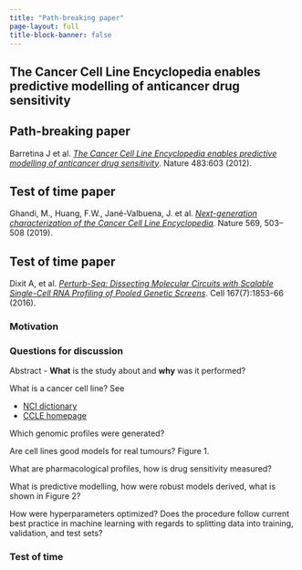 ```yaml
---
title: "Path-breaking paper"
page-layout: full
title-block-banner: false
---
```


## The Cancer Cell Line Encyclopedia enables predictive modelling of anticancer drug sensitivity

::: {.callout-tip}
## Path-breaking paper

Barretina J et al. [*The Cancer Cell Line Encyclopedia enables predictive modelling of anticancer drug sensitivity*](https://doi.org/10.1038/nature11003). Nature 483:603 (2012).
:::


::: {.callout-note}
## Test of time paper

Ghandi, M., Huang, F.W., Jané-Valbuena, J. et al. [*Next-generation characterization of the Cancer Cell Line Encyclopedia*](https://doi.org/10.1038/s41586-019-1186-3). Nature 569, 503–508 (2019). 
:::

::: {.callout-note}
## Test of time paper
Dixit A, et al. [*Perturb-Seq: Dissecting Molecular Circuits with Scalable Single-Cell RNA Profiling of Pooled Genetic Screens*](https://doi.org/10.1016/j.cell.2016.11.038). Cell 167(7):1853-66 (2016).
:::

### Motivation

### Questions for discussion 

Abstract - **What** is the study about and **why** was it performed?

What is a cancer cell line? See

- [NCI dictionary](https://www.cancer.gov/publications/dictionaries/cancer-terms/def/cancer-cell-line)
- [CCLE homepage](https://sites.broadinstitute.org/ccle/)

Which genomic profiles were generated?

Are cell lines good models for real tumours? Figure 1.

What are pharmacological profiles, how is drug sensitivity measured?

What is predictive modelling, how were robust models derived, what is shown in Figure 2?

How were hyperparameters optimized? Does the procedure follow current best practice in machine learning with regards to splitting data into training, validation, and test sets?


### Test of time
